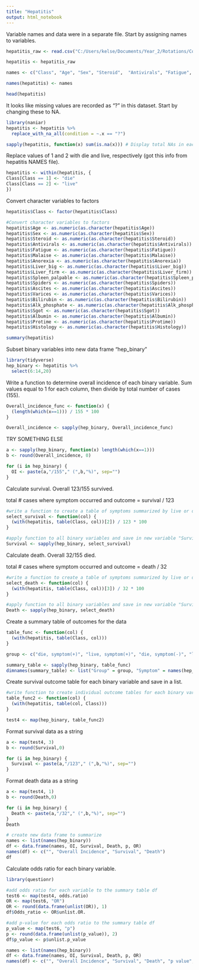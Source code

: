 ---
title: "Hepatitis"
output: html_notebook
---

Variable names and data were in a separate file. Start by assigning names to variables.

```{r}
hepatitis_raw <- read.csv("C:/Users/kelse/Documents/Year_2/Rotations/Colubri/Hepatitis_data/hepatitis.csv", header = FALSE, sep = ",")

hepatitis <- hepatitis_raw

names <- c("Class", "Age", "Sex", "Steroid",  "Antivirals", "Fatigue", "Malaise", "Anorexia", "Liver_big", "Liver_firm",  "Spleen_palpable",  "Spiders", "Ascites",  "Varices", "Bilirubin", "Alk_phosphate", "Sgot",  "Albumin", "Protime",  "Histology")

names(hepatitis) <- names

head(hepatitis)
```


It looks like missing values are recorded as "?" in this dataset. Start by changing these to NA.

```{r}
library(naniar)
hepatitis <- hepatitis %>% 
  replace_with_na_all(condition = ~.x == "?")

sapply(hepatitis, function(x) sum(is.na(x))) # Display total NAs in each variable
```

Replace values of 1 and 2 with die and live, respectively (got this info from hepatitis NAMES file).

```{r}
hepatitis <- within(hepatitis, {
Class[Class == 1] <- "die"
Class[Class == 2] <- "live"
})

```

Convert character variables to factors
```{r}

hepatitis$Class <- factor(hepatitis$Class)

#Convert character variables to factors
hepatitis$Age <- as.numeric(as.character(hepatitis$Age))
hepatitis$Sex <- as.numeric(as.character(hepatitis$Sex))
hepatitis$Steroid <- as.numeric(as.character(hepatitis$Steroid))
hepatitis$Antivirals <- as.numeric(as.character(hepatitis$Antivirals))
hepatitis$Fatigue <- as.numeric(as.character(hepatitis$Fatigue))
hepatitis$Malaise <- as.numeric(as.character(hepatitis$Malaise))
hepatitis$Anorexia <- as.numeric(as.character(hepatitis$Anorexia))
hepatitis$Liver_big <- as.numeric(as.character(hepatitis$Liver_big))
hepatitis$Liver_firm <- as.numeric(as.character(hepatitis$Liver_firm))
hepatitis$Spleen_palpable <- as.numeric(as.character(hepatitis$Spleen_palpable))
hepatitis$Spiders <- as.numeric(as.character(hepatitis$Spiders))
hepatitis$Ascites <- as.numeric(as.character(hepatitis$Ascites))
hepatitis$Varices <- as.numeric(as.character(hepatitis$Varices))
hepatitis$Bilirubin <- as.numeric(as.character(hepatitis$Bilirubin))
hepatitis$Alk_phosphate <- as.numeric(as.character(hepatitis$Alk_phosphate))
hepatitis$Sgot <- as.numeric(as.character(hepatitis$Sgot))
hepatitis$Albumin <- as.numeric(as.character(hepatitis$Albumin))
hepatitis$Protime <- as.numeric(as.character(hepatitis$Protime))
hepatitis$Histology <- as.numeric(as.character(hepatitis$Histology))

summary(hepatitis)

```

Subset binary variables into new data frame "hep_binary"

```{r}
library(tidyverse)
hep_binary <- hepatitis %>%
  select(6:14,20)
```

Write a function to determine overall incidence of each binary variable. Sum values equal to 1 for each column, then divide by total number of cases (155).

```{r}
Overall_incidence_func <- function(x) {
  (length(which(x==1))) / 155 * 100
}

Overall_incidence <- sapply(hep_binary, Overall_incidence_func)

```

TRY SOMETHING ELSE

```{r}
a <- sapply(hep_binary, function(x) length(which(x==1)))
b <- round(Overall_incidence, 0)

for (i in hep_binary) {
  OI <- paste(a,"/155"," (",b,"%)", sep="")
}
```

Calculate survival. Overall 123/155 survived. 

total # cases where symptom occurred and outcome = survival / 123

```{r}

#write a function to create a table of symptoms summarized by live or die and then extract the second element of the table corresponding to cases where patient experienced symptom and survived
select_survival <- function(col) {
  (with(hepatitis, table(Class, col))[2]) / 123 * 100
}

#apply function to all binary variables and save in new variable "Survival"
Survival <- sapply(hep_binary, select_survival)
```


Calculate death. Overall 32/155 died. 

total # cases where symptom occurred and outcome = death / 32

```{r}

#write a function to create a table of symptoms summarized by live or die and then extract the second element of the table corresponding to cases where patient experienced symptom and survived
select_death <- function(col) {
  (with(hepatitis, table(Class, col))[3]) / 32 * 100
}

#apply function to all binary variables and save in new variable "Survival"
Death <- sapply(hep_binary, select_death)
```

Create a summary table of outcomes for the data 
```{r}
table_func <- function(col) {
  (with(hepatitis, table(Class, col)))
}

group <- c("die, symptom(+)", "live, symptom(+)", "die, symptom(-)", "live, symptom(-)")

summary_table <- sapply(hep_binary, table_func)
dimnames(summary_table) <- list("Group" = group, "Symptom" = names(hep_binary))

```

Create survival outcome table for each binary variable and save in a list.
```{r}
#write function to create individual outcome tables for each binary variable and save table as list named test4
table_func2 <- function(col) {
  (with(hepatitis, table(col, Class)))
}

test4 <- map(hep_binary, table_func2)
```

Format survival data as a string 

```{r}
a <- map(test4, 3)
b <- round(Survival,0)

for (i in hep_binary) {
  Survival <- paste(a,"/123"," (",b,"%)", sep="")
}

```

Format death data as a string 

```{r}
a <- map(test4, 1)
b <- round(Death,0)

for (i in hep_binary) {
  Death <- paste(a,"/32"," (",b,"%)", sep="")
}
Death

# create new data frame to summarize
names <- list(names(hep_binary))
df <- data.frame(names, OI, Survival, Death, p, OR)
names(df) <- c("", "Overall Incidence", "Survival", "Death")
df
```

Calculate odds ratio for each binary variable. 

```{r}
library(questionr)

#add odds ratio for each variable to the summary table df
test6 <- map(test4, odds.ratio)
OR <- map(test6, "OR") 
OR <- round(data.frame(unlist(OR)), 1)
df$Odds_ratio <- OR$unlist.OR.

#add p-value for each odds ratio to the summary table df
p_value <- map(test6, "p") 
p <- round(data.frame(unlist(p_value)), 2)
df$p_value <- p$unlist.p_value
```

```{r}
names <- list(names(hep_binary))
df <- data.frame(names, OI, Survival, Death, p, OR)
names(df) <- c("", "Overall Incidence", "Survival", "Death", "p value", "Odds ratio")
```

